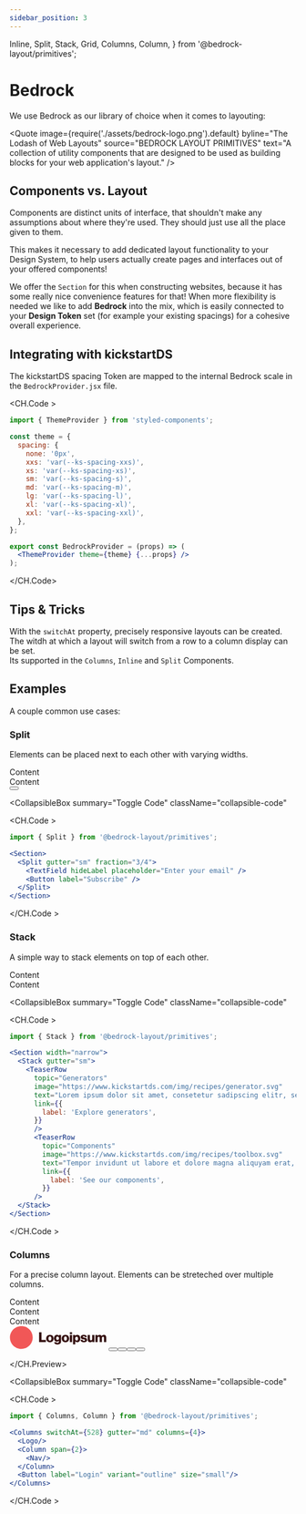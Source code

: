 ```yaml
---
sidebar_position: 3
---
```


  Inline,
  Split,
  Stack,
  Grid,
  Columns,
  Column,
} from '@bedrock-layout/primitives';

# Bedrock

We use Bedrock as our library of choice when it comes to layouting:

<Quote
  image={require('./assets/bedrock-logo.png').default}
  byline="The Lodash of Web Layouts"
  source="BEDROCK LAYOUT PRIMITIVES"
  text="A collection of utility components that are designed to be used as building blocks for your web application's layout."
/>

## Components vs. Layout

Components are distinct units of interface, that shouldn't make any assumptions about where they're used. They should just use all the place given to them.

This makes it necessary to add dedicated layout functionality to your Design System, to help users actually create pages and interfaces out of your offered components!

We offer the `Section` for this when constructing websites, because it has some really nice convenience features for that! When more flexibility is needed we like to add **Bedrock** into the mix, which is easily connected to your **Design Token** set (for example your existing spacings) for a cohesive overall experience.

## Integrating with kickstartDS

The kickstartDS spacing Token are mapped to the internal Bedrock scale in the `BedrockProvider.jsx` file.

<CH.Code >

```jsx BedrockProvider.jsx
import { ThemeProvider } from 'styled-components';

const theme = {
  spacing: {
    none: '0px',
    xxs: 'var(--ks-spacing-xxs)',
    xs: 'var(--ks-spacing-xs)',
    sm: 'var(--ks-spacing-s)',
    md: 'var(--ks-spacing-m)',
    lg: 'var(--ks-spacing-l)',
    xl: 'var(--ks-spacing-xl)',
    xxl: 'var(--ks-spacing-xxl)',
  },
};

export const BedrockProvider = (props) => (
  <ThemeProvider theme={theme} {...props} />
);
```

</CH.Code>

## Tips & Tricks

With the `switchAt` property, precisely responsive layouts can be created.<br/>
The witdh at which a layout will switch from a row to a column display can be set.<br/>
Its supported in the `Columns`, `Inline` and `Split` Components.

## Examples

A couple common use cases:

### Split

Elements can be placed next to each other with varying widths.

<div className="section-preview" ks-theme="section-preview">
  <Split gutter="sm" fraction="3/4">
    <div className="section-preview--child">Content</div>
    <div className="section-preview--child">Content</div>
  </Split>
</div>

<div className="component-preview">
<CH.Preview>
  <div ks-theme="preview">
  <Section>
    <Split gutter="sm" fraction="3/4">
      <TextField
        hideLabel
        placeholder="Enter your email"
      />
      <Button label="Subscribe" />
    </Split>
  </Section>
  </div>
</CH.Preview>

<CollapsibleBox
  summary="Toggle Code"
  className="collapsible-code"
>
<CH.Code >
```jsx
import { Split } from '@bedrock-layout/primitives';

<Section>
  <Split gutter="sm" fraction="3/4">
    <TextField hideLabel placeholder="Enter your email" />
    <Button label="Subscribe" />
  </Split>
</Section>

````

</CH.Code >
</CollapsibleBox>
</div>

### Stack

A simple way to stack elements on top of each other.

<div className="section-preview" ks-theme="section-preview">
  <Stack gutter="md">
    <div className="section-preview--child">Content</div>
    <div className="section-preview--child">Content</div>
  </Stack>
</div>

<div className="component-preview">
<CH.Preview>
  <div ks-theme="preview">
    <Section
      spaceBefore="small"
      spaceAfter="small"
    >
      <Stack gutter="md">
      <TeaserRow
        topic="Generators"
        image="https://www.kickstartds.com/img/recipes/generator.svg"
        text="Lorem ipsum dolor sit amet, consetetur sadipscing elitr, sed diam nonumy eirmod tempor invidunt ut labore et dolore magna aliquyam erat, sed diam voluptua."
        link={{
          variant: 'solid',
          label: 'Explore generators',
        }}
      />
      <TeaserRow
        topic="Components"
        image="https://www.kickstartds.com/img/recipes/toolbox.svg"
        text="Tempor invidunt ut labore et dolore magna aliquyam erat, sed diam voluptua. Lorem ipsum dolor sit amet, consetetur sadipscing elitr, sed diam nonumy eirmod."
        link={{
          variant: 'solid',
          label: 'See our components',
        }}
      />
      </Stack>
    </Section>
  </div>
</CH.Preview>

<CollapsibleBox
  summary="Toggle Code"
  className="collapsible-code"
>
<CH.Code >
```jsx
import { Stack } from '@bedrock-layout/primitives';

<Section width="narrow">
  <Stack gutter="sm">
    <TeaserRow
      topic="Generators"
      image="https://www.kickstartds.com/img/recipes/generator.svg"
      text="Lorem ipsum dolor sit amet, consetetur sadipscing elitr, sed diam nonumy eirmod tempor invidunt ut labore et dolore magna aliquyam erat, sed diam voluptua."
      link={{
        label: 'Explore generators',
      }}
      />
      <TeaserRow
        topic="Components"
        image="https://www.kickstartds.com/img/recipes/toolbox.svg"
        text="Tempor invidunt ut labore et dolore magna aliquyam erat, sed diam voluptua. Lorem ipsum dolor sit amet, consetetur sadipscing elitr, sed diam nonumy eirmod."
        link={{
          label: 'See our components',
        }}
      />
  </Stack>
</Section>

````

</CH.Code >
</CollapsibleBox>
</div>

### Columns

For a precise column layout. Elements can be streteched over multiple columns.

<div className="section-preview" ks-theme="section-preview">
  <Columns gutter="md" columns={4}>
    <div className="section-preview--child">Content</div>
    <Column span={2}>
      <div className="section-preview--child">Content</div>
    </Column>
    <div className="section-preview--child">Content</div>
  </Columns>
</div>

<div className="component-preview">
  <CH.Preview>
    <div ks-theme="preview">
    <Section width="wide" >
    <Columns switchAt={528} gutter="md" columns={4}>
      <svg id="logo-54" width="170" height="41" viewBox="0 0 170 41" fill="none" xmlns="http://www.w3.org/2000/svg"> <path d="M51.8601 28.138H63.8121V24.538H56.1081V10.978H51.8601V28.138Z" className="cneutral" fill="#340E0E"></path> <path d="M70.8932 25.738C69.1892 25.738 68.3012 24.25 68.3012 22.018C68.3012 19.786 69.1892 18.274 70.8932 18.274C72.5972 18.274 73.5092 19.786 73.5092 22.018C73.5092 24.25 72.5972 25.738 70.8932 25.738ZM70.9172 28.522C74.8772 28.522 77.4692 25.714 77.4692 22.018C77.4692 18.322 74.8772 15.514 70.9172 15.514C66.9812 15.514 64.3412 18.322 64.3412 22.018C64.3412 25.714 66.9812 28.522 70.9172 28.522Z" className="cneutral" fill="#340E0E"></path> <path d="M84.3237 32.386C86.1477 32.386 87.7557 31.978 88.8357 31.018C89.8197 30.13 90.4677 28.786 90.4677 26.938V15.85H86.7237V17.17H86.6757C85.9557 16.138 84.8517 15.49 83.2197 15.49C80.1717 15.49 78.0597 18.034 78.0597 21.634C78.0597 25.402 80.6277 27.466 83.3877 27.466C84.8757 27.466 85.8117 26.866 86.5317 26.05H86.6277V27.274C86.6277 28.762 85.9317 29.626 84.2757 29.626C82.9797 29.626 82.3317 29.074 82.1157 28.426H78.3237C78.7077 30.994 80.9397 32.386 84.3237 32.386ZM84.2997 24.562C82.8357 24.562 81.8757 23.362 81.8757 21.514C81.8757 19.642 82.8357 18.442 84.2997 18.442C85.9317 18.442 86.7957 19.834 86.7957 21.49C86.7957 23.218 86.0037 24.562 84.2997 24.562Z" className="cneutral" fill="#340E0E"></path> <path d="M98.166 25.738C96.462 25.738 95.574 24.25 95.574 22.018C95.574 19.786 96.462 18.274 98.166 18.274C99.87 18.274 100.782 19.786 100.782 22.018C100.782 24.25 99.87 25.738 98.166 25.738ZM98.19 28.522C102.15 28.522 104.742 25.714 104.742 22.018C104.742 18.322 102.15 15.514 98.19 15.514C94.254 15.514 91.614 18.322 91.614 22.018C91.614 25.714 94.254 28.522 98.19 28.522Z" className="cneutral" fill="#340E0E"></path> <path d="M105.884 28.138H109.796V15.85H105.884V28.138ZM105.884 14.146H109.796V10.978H105.884V14.146Z" className="cneutral" fill="#340E0E"></path> <path d="M111.494 32.194H115.406V26.866H115.454C116.222 27.898 117.35 28.522 118.934 28.522C122.15 28.522 124.286 25.978 124.286 21.994C124.286 18.298 122.294 15.49 119.03 15.49C117.35 15.49 116.15 16.234 115.31 17.338H115.238V15.85H111.494V32.194ZM117.926 25.498C116.246 25.498 115.286 24.13 115.286 22.138C115.286 20.146 116.15 18.634 117.854 18.634C119.534 18.634 120.326 20.026 120.326 22.138C120.326 24.226 119.414 25.498 117.926 25.498Z" className="cneutral" fill="#340E0E"></path> <path d="M130.655 28.522C133.871 28.522 136.247 27.13 136.247 24.442C136.247 21.298 133.703 20.746 131.543 20.386C129.983 20.098 128.591 19.978 128.591 19.114C128.591 18.346 129.335 17.986 130.295 17.986C131.375 17.986 132.119 18.322 132.263 19.426H135.863C135.671 17.002 133.799 15.49 130.319 15.49C127.415 15.49 125.015 16.834 125.015 19.426C125.015 22.306 127.295 22.882 129.431 23.242C131.063 23.53 132.551 23.65 132.551 24.754C132.551 25.546 131.807 25.978 130.631 25.978C129.335 25.978 128.519 25.378 128.375 24.154H124.679C124.799 26.866 127.055 28.522 130.655 28.522Z" className="cneutral" fill="#340E0E"></path> <path d="M141.561 28.498C143.265 28.498 144.345 27.826 145.233 26.626H145.305V28.138H149.049V15.85H145.137V22.714C145.137 24.178 144.321 25.186 142.977 25.186C141.729 25.186 141.129 24.442 141.129 23.098V15.85H137.241V23.914C137.241 26.65 138.729 28.498 141.561 28.498Z" className="cneutral" fill="#340E0E"></path> <path d="M150.75 28.138H154.662V21.25C154.662 19.786 155.382 18.754 156.606 18.754C157.782 18.754 158.334 19.522 158.334 20.842V28.138H162.246V21.25C162.246 19.786 162.942 18.754 164.19 18.754C165.366 18.754 165.918 19.522 165.918 20.842V28.138H169.83V20.146C169.83 17.386 168.438 15.49 165.654 15.49C164.07 15.49 162.75 16.162 161.79 17.65H161.742C161.118 16.33 159.894 15.49 158.286 15.49C156.51 15.49 155.334 16.33 154.566 17.602H154.494V15.85H150.75V28.138Z" className="cneutral" fill="#340E0E"></path> <path fillRule="evenodd" clipRule="evenodd" d="M20.6841 40.138C31.7298 40.138 40.6841 31.1837 40.6841 20.138C40.6841 9.09234 31.7298 0.138031 20.6841 0.138031C9.63837 0.138031 0.684082 9.09234 0.684082 20.138C0.684082 31.1837 9.63837 40.138 20.6841 40.138ZM26.9234 9.45487C27.2271 8.37608 26.1802 7.73816 25.2241 8.41933L11.8772 17.9276C10.8403 18.6663 11.0034 20.138 12.1222 20.138L15.6368 20.138V20.1108H22.4866L16.9053 22.0801L14.4448 30.8212C14.1411 31.9 15.1879 32.5379 16.1441 31.8567L29.491 22.3485C30.5279 21.6098 30.3647 20.138 29.246 20.138L23.9162 20.138L26.9234 9.45487Z" className="ccustom" fill="#F15757"></path></svg>
      <Column span={2}>
        <Inline gutter="sm">
          <Button
            variant="clear"
            size="small"
            label="Home"
          />
          <Button
            variant="clear"
            size="small"
            label="Team"
          />
          <Button
            variant="clear"
            size="small"
            label="Contact"
          />
        </Inline>
      </Column>
    <Button
      label="Login"
      variant="outline"
      size="small"
    />
  </Columns>
</Section>
</div>

  </CH.Preview>

  <CollapsibleBox
    summary="Toggle Code"
    className="collapsible-code"
  >
  <CH.Code >
  ```jsx
import { Columns, Column } from '@bedrock-layout/primitives';

  <Columns switchAt={528} gutter="md" columns={4}>
    <Logo/>
    <Column span={2}>
      <Nav/>
    </Column>
    <Button label="Login" variant="outline" size="small"/>
  </Columns>
  ````
  </CH.Code >
</CollapsibleBox>
</div>
